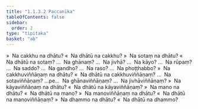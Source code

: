 ```yaml
---
title: "1.1.3.2 Paccanīka"
tableOfContents: false
sidebar:
  order: 2
type: "tipitaka"
basket: "ab"
---
```



<DynamicBreadcrumb />

<Division number="7">

<Paragraph number="59">
»  Na cakkhu na dhātu?
</Paragraph>

<Paragraph number="60">
«  Na dhātū na cakkhu?
</Paragraph>

<Paragraph number="61">
»  Na sotaṃ na dhātu?
</Paragraph>

<Paragraph number="62">
«  Na dhātū na sotaṃ?
</Paragraph>

<Paragraph number="63">
…  Na ghānaṃ? …  Na jivhā? …  Na kāyo? …  Na rūpaṃ? …  Na saddo? …  Na gandho? …  Na raso? …  Na phoṭṭhabbo?
</Paragraph>

<Paragraph number="64">
»  Na cakkhuviññāṇaṃ na dhātu?
</Paragraph>

<Paragraph number="65">
«  Na dhātū na cakkhuviññāṇaṃ?
</Paragraph>

<Paragraph number="66">
…  Na sotaviññāṇaṃ? …pe…  Na ghānaviññāṇaṃ? …  Na jivhāviññāṇaṃ?
</Paragraph>

<Paragraph number="67">
»  Na kāyaviññāṇaṃ na dhātu?
</Paragraph>

<Paragraph number="68">
«  Na dhātū na kāyaviññāṇaṃ?
</Paragraph>

<Paragraph number="69">
»  Na mano na dhātu?
</Paragraph>

<Paragraph number="70">
«  Na dhātū na mano?
</Paragraph>

<Paragraph number="71">
»  Na manoviññāṇaṃ na dhātu?
</Paragraph>

<Paragraph number="72">
«  Na dhātū na manoviññāṇaṃ?
</Paragraph>

<Paragraph number="73">
»  Na dhammo na dhātu?
</Paragraph>

<Paragraph number="74">
«  Na dhātū na dhammo?
</Paragraph>
</Division>